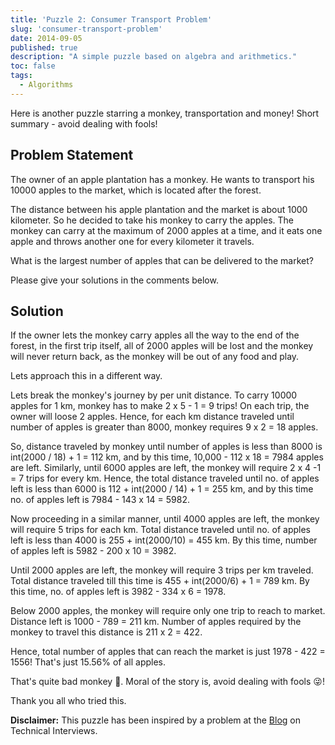 ```yaml
---
title: 'Puzzle 2: Consumer Transport Problem'
slug: 'consumer-transport-problem'
date: 2014-09-05
published: true
description: "A simple puzzle based on algebra and arithmetics."
toc: false
tags:
  - Algorithms
---
```


Here is another puzzle starring a monkey, transportation and money! Short summary - avoid dealing
with fools!

## Problem Statement

The owner of an apple plantation has a monkey. He wants to transport his 10000 apples to the
market, which is located after the forest.

<!-- more -->

The distance between his apple plantation and the market
is about 1000 kilometer. So he decided to take his monkey to carry the apples. The monkey can carry
at the maximum of 2000 apples at a time, and it eats one apple and throws another one for every
kilometer it travels.

What is the largest number of apples that can be delivered to the market?

Please give your solutions in the comments below.

## Solution

If the owner lets the monkey carry apples all the way to the end of the forest, in the first trip
itself, all of 2000 apples will be lost and the monkey will never return back, as the monkey will
be out of any food and play.

Lets approach this in a different way.

Lets break the monkey's journey by per unit distance. To carry 10000 apples for 1 km, monkey has to
make 2 x 5 - 1 = 9 trips! On each trip, the owner will loose 2 apples. Hence, for each km distance
traveled until number of apples is greater than 8000, monkey requires 9 x 2 = 18 apples.

So, distance traveled by monkey until number of apples is less than 8000 is int(2000 / 18) + 1 =
112 km, and by this time, 10,000 - 112 x 18 = 7984 apples are left. Similarly, until 6000 apples
are left, the monkey will require 2 x 4 -1 = 7 trips for every km. Hence, the total distance
traveled until no. of apples left is less than 6000 is 112 + int(2000 / 14) + 1 = 255 km, and by
this time no. of apples left is 7984 - 143 x 14 = 5982.

Now proceeding in a similar manner, until 4000 apples are left, the monkey will require 5 trips for
each km. Total distance traveled until no. of apples left is less than 4000 is 255 + int(2000/10) =
455 km. By this time, number of apples left is 5982 - 200 x 10 = 3982.

Until 2000 apples are left, the monkey will require 3 trips per km traveled. Total distance
traveled till this time is 455 + int(2000/6) + 1 = 789 km. By this time, no. of apples left is
3982 - 334 x 6 = 1978.

Below 2000 apples, the monkey will require only one trip to reach to market. Distance left is
1000 - 789 = 211 km. Number of apples required by the monkey to travel this distance is 211 x 2
= 422.

Hence, total number of apples that can reach the market is just 1978 - 422 = 1556! That's just
15.56% of all apples.

That's quite bad monkey 🙈. Moral of the story is, avoid dealing with fools 😜!

Thank you all who tried this.

**Disclaimer:** This puzzle has been inspired by a problem at the
[Blog](https://www.mytechinterviews.com/) on Technical Interviews.
